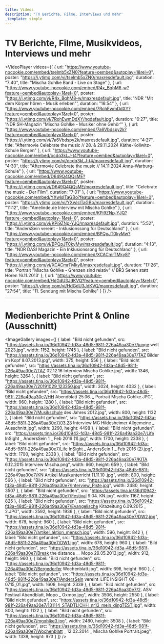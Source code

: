 ```yaml
---
title: Videos
description: 'TV Berichte, Filme, Interviews und mehr'
_template: simple
---
```


# TV Berichte, Filme, Musikvideos, Interviews und mehr

<VideoPlayer
  videos={[
    {
      url: "https://www.youtube-nocookie.com/embed/tselmb5xZN0?feature=oembed&autoplay=1&rel=0",
      poster: "https://i.ytimg.com/vi/tselmb5xZN0/maxresdefault.jpg",
      duration: "7:40",
      title: "Mischa Gohlke Band - Live on Stage"
    },
    {
      url: "https://www.youtube-nocookie.com/embed/R4x_BqhM8-w?feature=oembed&autoplay=1&rel=0",
      poster: "https://i.ytimg.com/vi/R4x_BqhM8-w/maxresdefault.jpg",
      title: 'NDR "Mit dem Körper hören - Musik erleben"',
      duration: "16:54"
    },
    {
      url: "https://www.youtube-nocookie.com/embed/7RohEwmDdXY?feature=oembed&autoplay=1&rel=0",
      poster: "https://i.ytimg.com/vi/7RohEwmDdXY/hqdefault.jpg",
      duration: "6:27",
      title: 'NDR SH-Magazin "Mischa Gohlke - Musiker ohne Gehör"'
    },
    {
      url: "https://www.youtube-nocookie.com/embed/7a6Vbdspy2k?feature=oembed&autoplay=1&rel=0",
      poster: "https://i.ytimg.com/vi/7a6Vbdspy2k/maxresdefault.jpg",
      duration: "4:27",
      title:
        "Aftermovie Celebrate the music // 28.  & 29.11.2024 Käthe-Kollwitz-Schule Bergen"
    },
    {
      url: "https://www.youtube-nocookie.com/embed/ocdq3kLJ-t4?feature=oembed&autoplay=1&rel=0",
      poster: "https://i.ytimg.com/vi/ocdq3kLJ-t4/maxresdefault.jpg",
      duration: "4:30",
      title: "Aftermovie Celebrate the music // 14.11.2024 Anna-Warburg-Schule"
    },
    {
      url: "https://www.youtube-nocookie.com/embed/D649Q4QQsME?feature=oembed&autoplay=1&rel=0",
      poster: "https://i.ytimg.com/vi/D649Q4QQsME/maxresdefault.jpg",
      title: "Celebrate the music - Der Film",
      duration: "7:01"
    },
    {
      url: "https://www.youtube-nocookie.com/embed/YXwlsITaGBo?feature=oembed&autoplay=1&rel=0",
      poster: "https://i.ytimg.com/vi/YXwlsITaGBo/maxresdefault.jpg",
      duration: "11:12",
      title: "Amelinde.de Interview mit Mischa Gohlke"
    },
    {
      url: "https://www.youtube-nocookie.com/embed/KPi9ZNp-YJQ?feature=oembed&autoplay=1&rel=0",
      poster: "https://i.ytimg.com/vi/KPi9ZNp-YJQ/maxresdefault.jpg",
      duration: "5:52",
      title: "AndersSein vereint - Inklusionssong für Deutschland"
    },
    {
      url: "https://www.youtube-nocookie.com/embed/BPQpJT0kyMw?feature=oembed&autoplay=1&rel=0",
      poster: "https://i.ytimg.com/vi/BPQpJT0kyMw/maxresdefault.jpg",
      duration: "4:13",
      title: "NDR DAS! Magazin - Ein Inklusionssong für Deutschland"
    },
    {
      url: "https://www.youtube-nocookie.com/embed/XCACmrTMky8?feature=oembed&autoplay=1&rel=0",
      poster: "https://i.ytimg.com/vi/XCACmrTMky8/maxresdefault.jpg",
      duration: "17:26",
      title:
        'Portrait "Mischa Gohlke - Grenzen sind relativ" // BR3 Sehen statt Hören 16.11.2013'
    },
    {
      url: "https://www.youtube-nocookie.com/embed/HdGdU3JdKVQ?feature=oembed&autoplay=1&rel=0",
      poster: "https://i.ytimg.com/vi/HdGdU3JdKVQ/maxresdefault.jpg",
      duration: "27:54",
      title: "11. Sendung mit Mischa Gohlke"
    }
  ]}
/>

***

# Medienberichte Print & Online (Ausschnitt)

<ImageGallery
  images={[
    {
      label: "Bild nicht gefunden",
      src: "https://assets.tina.io/36d10942-fd3a-48d5-981f-226a49aa30e7/junge welt 2023.jpg",
      width: 1152,
      height: 1745
    },
    {
      label: "Bild nicht gefunden",
      src: "https://assets.tina.io/36d10942-fd3a-48d5-981f-226a49aa30e7/TAZ Bilder im Kopf 8.07.2013.jpg",
      width: 375,
      height: 556
    },
    {
      label: "Bild nicht gefunden",
      src: "https://assets.tina.io/36d10942-fd3a-48d5-981f-226a49aa30e7/TAZ 02.12.16 Interview Mischa Gohlke.jpg",
      width: 1346,
      height: 3264
    },
    {
      label: "Bild nicht gefunden",
      src: "https://assets.tina.io/36d10942-fd3a-48d5-981f-226a49aa30e7/20191029_123350.jpg",
      width: 3024,
      height: 4032
    },
    {
      label: "Bild nicht gefunden",
      src: "https://assets.tina.io/36d10942-fd3a-48d5-981f-226a49aa30e7/HH Abendblatt 25.06. _ Portrait Mischa Gohlke.JPG",
      width: 960,
      height: 1280
    },
    {
      label: "Bild nicht gefunden",
      src: "https://assets.tina.io/36d10942-fd3a-48d5-981f-226a49aa30e7/Musikschule des Jahres 2012.jpg",
      width: 800,
      height: 1132
    },
    {
      label: "Bild nicht gefunden",
      src: "https://assets.tina.io/36d10942-fd3a-48d5-981f-226a49aa30e7/03.23 Interview MG Hildesheimer Allgemeine _ Ausschnitt.jpg",
      width: 3290,
      height: 4498
    },
    {
      label: "Bild nicht gefunden",
      src: "https://assets.tina.io/36d10942-fd3a-48d5-981f-226a49aa30e7/Life InSight _  AndersSein 1 _ Feb 2016 (1).jpg",
      width: 1700,
      height: 2338
    },
    {
      label: "Bild nicht gefunden",
      src: "https://assets.tina.io/36d10942-fd3a-48d5-981f-226a49aa30e7/Life InSight _  AndersSein 1 _ Feb 2016 (2).jpg",
      width: 1700,
      height: 2338
    },
    {
      label: "Bild nicht gefunden",
      src: "https://assets.tina.io/36d10942-fd3a-48d5-981f-226a49aa30e7/KITA 6.12.2015 Interview Mischa.png",
      width: 660,
      height: 659
    },
    {
      label: "Bild nicht gefunden",
      src: "https://assets.tina.io/36d10942-fd3a-48d5-981f-226a49aa30e7/KN Artikel Musikunterricht 11.11.10 .jpg",
      width: 800,
      height: 566
    },
    {
      label: "Bild nicht gefunden",
      src: "https://assets.tina.io/36d10942-fd3a-48d5-981f-226a49aa30e7/Interview_Piste.jpg",
      width: 2480,
      height: 3507
    },
    {
      label: "Bild nicht gefunden",
      src: "https://assets.tina.io/36d10942-fd3a-48d5-981f-226a49aa30e7/Festival 9.04. KN.jpg",
      width: 1167,
      height: 825
    },
    {
      label: "Bild nicht gefunden",
      src: "https://assets.tina.io/36d10942-fd3a-48d5-981f-226a49aa30e7/Evangelische Kitazeitung 6.09.2015 _ 2.JPG",
      width: 2592,
      height: 1936
    },
    {
      label: "Bild nicht gefunden",
      src: "https://assets.tina.io/36d10942-fd3a-48d5-981f-226a49aa30e7/DW2.jpg",
      width: 678,
      height: 960
    },
    {
      label: "Bild nicht gefunden",
      src: "https://assets.tina.io/36d10942-fd3a-48d5-981f-226a49aa30e7/artikel_aktion_mensch.jpg",
      width: 596,
      height: 842
    },
    {
      label: "Bild nicht gefunden",
      src: "https://assets.tina.io/36d10942-fd3a-48d5-981f-226a49aa30e7/DW1.jpg",
      width: 678,
      height: 960
    },
    {
      label: "Bild nicht gefunden",
      src: "https://assets.tina.io/36d10942-fd3a-48d5-981f-226a49aa30e7/Break the distance __ Mopo 29.05.2013.jpg",
      width: 912,
      height: 960
    },
    {
      label: "Bild nicht gefunden",
      src: "https://assets.tina.io/36d10942-fd3a-48d5-981f-226a49aa30e7/Bergedorfer Wochenblatt.jpg",
      width: 698,
      height: 960
    },
    {
      label: "Bild nicht gefunden",
      src: "https://assets.tina.io/36d10942-fd3a-48d5-981f-226a49aa30e7/AndersSein vereint_LIFE INSIGHT_06-0715_01.jpg",
      width: 1609,
      height: 2339
    },
    {
      label: "Bild nicht gefunden",
      src: "https://assets.tina.io/36d10942-fd3a-48d5-981f-226a49aa30e7/2. ASV Festival Abendblatt, Mopo _ Oxmox.jpg",
      width: 3506,
      height: 2550
    },
    {
      label: "Bild nicht gefunden",
      src: "https://assets.tina.io/36d10942-fd3a-48d5-981f-226a49aa30e7/131114_STADTLICHH_nr13_mein_dingTEST.jpg",
      width: 800,
      height: 1122
    },
    {
      label: "Bild nicht gefunden",
      src: "https://assets.tina.io/36d10942-fd3a-48d5-981f-226a49aa30e7/mgohlke3.jpg",
      width: 2480,
      height: 3508
    },
    {
      label: "Bild nicht gefunden",
      src: "https://assets.tina.io/36d10942-fd3a-48d5-981f-226a49aa30e7/Wochenblatt _ 12.02.2014 _ Mischa Gohlke Portrait.jpeg",
      width: 1338,
      height: 973
    }
  ]}
/>
